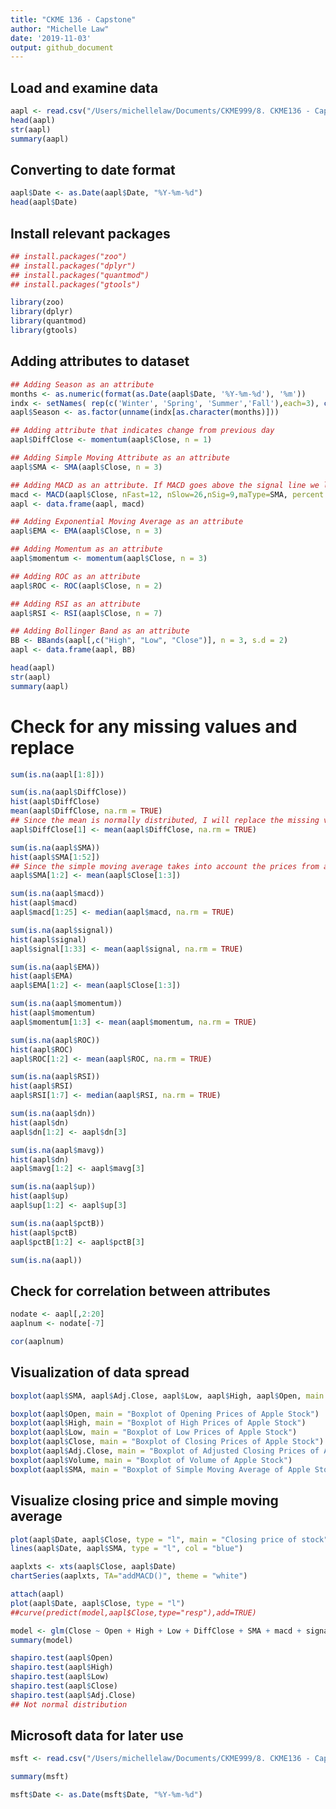 ```yaml
---
title: "CKME 136 - Capstone"
author: "Michelle Law"
date: '2019-11-03'
output: github_document
---
```


## Load and examine data
```r
aapl <- read.csv("/Users/michellelaw/Documents/CKME999/8. CKME136 - Capstone Course /AAPL.csv", stringsAsFactors = TRUE)
head(aapl)
str(aapl)
summary(aapl)
```

## Converting to date format
```r
aapl$Date <- as.Date(aapl$Date, "%Y-%m-%d")
head(aapl$Date)
```


## Install relevant packages
```r
## install.packages("zoo")
## install.packages("dplyr")
## install.packages("quantmod")
## install.packages("gtools")

library(zoo) 
library(dplyr)
library(quantmod)
library(gtools)
```

## Adding attributes to dataset
```r

## Adding Season as an attribute
months <- as.numeric(format(as.Date(aapl$Date, '%Y-%m-%d'), '%m'))
indx <- setNames( rep(c('Winter', 'Spring', 'Summer','Fall'),each=3), c(12,1:11))
aapl$Season <- as.factor(unname(indx[as.character(months)]))

## Adding attribute that indicates change from previous day
aapl$DiffClose <- momentum(aapl$Close, n = 1)

## Adding Simple Moving Attribute as an attribute
aapl$SMA <- SMA(aapl$Close, n = 3)

## Adding MACD as an attribute. If MACD goes above the signal line we long, if it goes below the signal line we short.
macd <- MACD(aapl$Close, nFast=12, nSlow=26,nSig=9,maType=SMA, percent = FALSE)
aapl <- data.frame(aapl, macd)

## Adding Exponential Moving Average as an attribute
aapl$EMA <- EMA(aapl$Close, n = 3)

## Adding Momentum as an attribute
aapl$momentum <- momentum(aapl$Close, n = 3)

## Adding ROC as an attribute
aapl$ROC <- ROC(aapl$Close, n = 2)

## Adding RSI as an attribute
aapl$RSI <- RSI(aapl$Close, n = 7)

## Adding Bollinger Band as an attribute
BB <- BBands(aapl[,c("High", "Low", "Close")], n = 3, s.d = 2)
aapl <- data.frame(aapl, BB)

head(aapl)
str(aapl)
summary(aapl)
```


# Check for any missing values and replace
```r
sum(is.na(aapl[1:8]))

sum(is.na(aapl$DiffClose))
hist(aapl$DiffClose)
mean(aapl$DiffClose, na.rm = TRUE)
## Since the mean is normally distributed, I will replace the missing value with the mean of 1.15
aapl$DiffClose[1] <- mean(aapl$DiffClose, na.rm = TRUE)

sum(is.na(aapl$SMA))
hist(aapl$SMA[1:52])
## Since the simple moving average takes into account the prices from a window of 3 days, I decided to replace the first two missing attributes with the average of the prices of the first 3 days.
aapl$SMA[1:2] <- mean(aapl$Close[1:3])

sum(is.na(aapl$macd))
hist(aapl$macd)
aapl$macd[1:25] <- median(aapl$macd, na.rm = TRUE)

sum(is.na(aapl$signal))
hist(aapl$signal)
aapl$signal[1:33] <- mean(aapl$signal, na.rm = TRUE)

sum(is.na(aapl$EMA))
hist(aapl$EMA)
aapl$EMA[1:2] <- mean(aapl$Close[1:3])

sum(is.na(aapl$momentum))
hist(aapl$momentum)
aapl$momentum[1:3] <- mean(aapl$momentum, na.rm = TRUE)

sum(is.na(aapl$ROC))
hist(aapl$ROC)
aapl$ROC[1:2] <- mean(aapl$ROC, na.rm = TRUE)

sum(is.na(aapl$RSI))
hist(aapl$RSI)
aapl$RSI[1:7] <- median(aapl$RSI, na.rm = TRUE)

sum(is.na(aapl$dn))
hist(aapl$dn)
aapl$dn[1:2] <- aapl$dn[3]

sum(is.na(aapl$mavg))
hist(aapl$dn)
aapl$mavg[1:2] <- aapl$mavg[3]

sum(is.na(aapl$up))
hist(aapl$up)
aapl$up[1:2] <- aapl$up[3]

sum(is.na(aapl$pctB))
hist(aapl$pctB)
aapl$pctB[1:2] <- aapl$pctB[3]

sum(is.na(aapl))

```

## Check for correlation between attributes
```r
nodate <- aapl[,2:20]
aaplnum <- nodate[-7]

cor(aaplnum)
```

## Visualization of data spread
```r

boxplot(aapl$SMA, aapl$Adj.Close, aapl$Low, aapl$High, aapl$Open, main = "Display of Open, High, Low, Close, and SMA", horizontal = TRUE, names = c("SMA", "AdjClose", "Low", "High", "Open"), col = c("beige", "pink", "orange", "yellow", " light green"))

boxplot(aapl$Open, main = "Boxplot of Opening Prices of Apple Stock")
boxplot(aapl$High, main = "Boxplot of High Prices of Apple Stock")
boxplot(aapl$Low, main = "Boxplot of Low Prices of Apple Stock")
boxplot(aapl$Close, main = "Boxplot of Closing Prices of Apple Stock")
boxplot(aapl$Adj.Close, main = "Boxplot of Adjusted Closing Prices of Apple Stock")
boxplot(aapl$Volume, main = "Boxplot of Volume of Apple Stock")
boxplot(aapl$SMA, main = "Boxplot of Simple Moving Average of Apple Stock")
```


## Visualize closing price and simple moving average
```r

plot(aapl$Date, aapl$Close, type = "l", main = "Closing price of stock")
lines(aapl$Date, aapl$SMA, type = "l", col = "blue") 

aaplxts <- xts(aapl$Close, aapl$Date)
chartSeries(aaplxts, TA="addMACD()", theme = "white")
```

```r
attach(aapl)
plot(aapl$Date, aapl$Close, type = "l")
##curve(predict(model,aapl$Close,type="resp"),add=TRUE)

model <- glm(Close ~ Open + High + Low + DiffClose + SMA + macd + signal + EMA + momentum + ROC + RSI + dn + mavg + pctB, data = aapl)
summary(model)

```


```r
shapiro.test(aapl$Open)
shapiro.test(aapl$High)
shapiro.test(aapl$Low)
shapiro.test(aapl$Close)
shapiro.test(aapl$Adj.Close)
## Not normal distribution
```


## Microsoft data for later use
```r
msft <- read.csv("/Users/michellelaw/Documents/CKME999/8. CKME136 - Capstone Course /MSFT.csv", stringsAsFactors = FALSE)

summary(msft)

msft$Date <- as.Date(msft$Date, "%Y-%m-%d")
```
